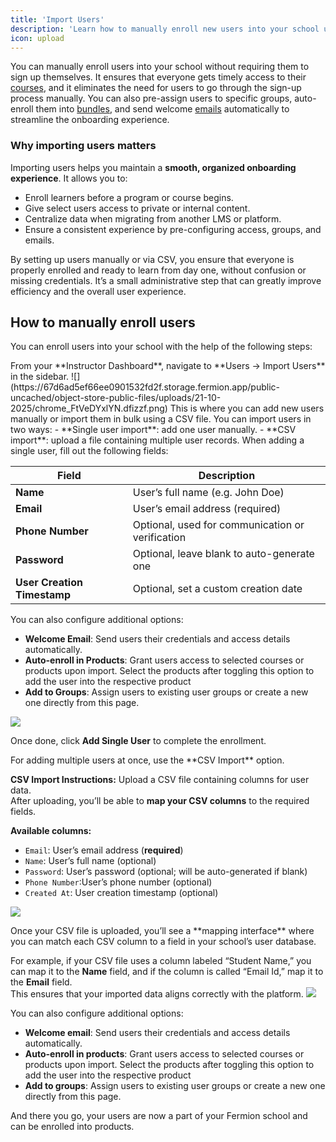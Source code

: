 ```yaml
---
title: 'Import Users'
description: 'Learn how to manually enroll new users into your school using single-user or CSV import options.'
icon: upload
---
```


You can manually enroll users into your school without requiring them to sign up themselves. It ensures that everyone gets timely access to their [courses](/setting-up-course/prerequisites), and it eliminates the need for users to go through the sign-up process manually. You can also pre-assign users to specific groups, auto-enroll them into [bundles](/setting-up-course/bundle), and send welcome [emails](/marketing-tools/email-marketing) automatically to streamline the onboarding experience.

### Why importing users matters

Importing users helps you maintain a **smooth, organized onboarding experience**. It allows you to:
- Enroll learners before a program or course begins.  
- Give select users access to private or internal content.  
- Centralize data when migrating from another LMS or platform.  
- Ensure a consistent experience by pre-configuring access, groups, and emails.  

By setting up users manually or via CSV, you ensure that everyone is properly enrolled and ready to learn from day one, without confusion or missing credentials. It’s a small administrative step that can greatly improve efficiency and the overall user experience.

## How to manually enroll users

You can enroll users into your school with the help of the following steps:

<Steps>

<Step title="Go to the Import Users page">
From your **Instructor Dashboard**, navigate to **Users → Import Users** in the sidebar.
![](https://67d6ad5ef66ee0901532fd2f.storage.fermion.app/public-uncached/object-store-public-files/uploads/21-10-2025/chrome_FtVeDYxlYN.dfizzf.png)  
This is where you can add new users manually or import them in bulk using a CSV file.
</Step>

<Step title="Choose your import method">
You can import users in two ways:
- **Single user import**: add one user manually.  
- **CSV import**: upload a file containing multiple user records.

</Step>

<Step title="Single user import">
When adding a single user, fill out the following fields:

| Field | Description |
|--------|--------------|
| **Name** | User’s full name (e.g. John Doe) |
| **Email** | User’s email address (required) |
| **Phone Number** | Optional, used for communication or verification |
| **Password** | Optional, leave blank to auto-generate one |
| **User Creation Timestamp** | Optional, set a custom creation date |

You can also configure additional options:
- **Welcome Email**: Send users their credentials and access details automatically.  
- **Auto-enroll in Products**: Grant users access to selected courses or products upon import. Select the products after toggling this option to add the user into the respective product 
- **Add to Groups**: Assign users to existing user groups or create a new one directly from this page.

![](https://67d6ad5ef66ee0901532fd2f.storage.fermion.app/public-uncached/object-store-public-files/uploads/21-10-2025/chrome_UuXwDjVN9D.ezddgw.png)

Once done, click **Add Single User** to complete the enrollment.

</Step>

<Step title="CSV import">
For adding multiple users at once, use the **CSV Import** option.

**CSV Import Instructions:**
Upload a CSV file containing columns for user data.  
After uploading, you’ll be able to **map your CSV columns** to the required fields.

**Available columns:**
- `Email`: User’s email address (**required**)  
- `Name`: User’s full name (optional)  
- `Password`: User’s password (optional; will be auto-generated if blank)  
- `Phone Number`:User’s phone number (optional)  
- `Created At`: User creation timestamp (optional)

![](https://67d6ad5ef66ee0901532fd2f.storage.fermion.app/public-uncached/object-store-public-files/uploads/21-10-2025/chrome_YDq8BO9FJV.fffpcx.png)

</Step>
<Step title="Map the columns with the respective fields">
Once your CSV file is uploaded, you’ll see a **mapping interface** where you can match each CSV column to a field in your school’s user database.  

For example, if your CSV file uses a column labeled “Student Name,” you can map it to the **Name** field, and if the column is called “Email Id,” map it to the **Email** field.  
This ensures that your imported data aligns correctly with the platform.
    ![](https://67d6ad5ef66ee0901532fd2f.storage.fermion.app/public-uncached/object-store-public-files/uploads/21-10-2025/image%20(1).rwirnf.png)

You can also configure additional options:
- **Welcome email**: Send users their credentials and access details automatically.  
- **Auto-enroll in products**: Grant users access to selected courses or products upon import. Select the products after toggling this option to add the user into the respective product 
- **Add to groups**: Assign users to existing user groups or create a new one directly from this page.

</Step>

</Steps>

And there you go, your users are now a part of your Fermion school and can be enrolled into products.